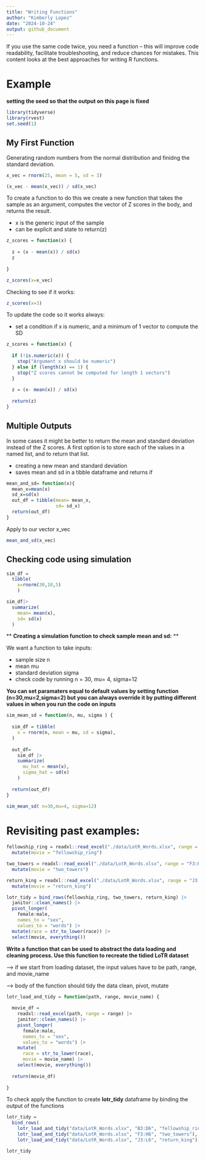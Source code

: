 ```yaml
---
title: "Writing Functions"
author: "Kimberly Lopez"
date: "2024-10-24"
output: github_document
---
```


If you use the same code twice, you need a function – this will improve code readability, facilitate troubleshooting, and reduce chances for mistakes. This content looks at the best approaches for writing R functions.

# Example 

**setting the seed so that the output on this page is fixed**

```r
library(tidyverse)
library(rvest)
set.seed(1)

```

## My First Function 

Generating random numbers from the normal distribution and finidng the standard deviation. 
```r
x_vec = rnorm(25, mean = 5, sd = 3)

(x_vec - mean(x_vec)) / sd(x_vec)
```
To create a function to do this we create a new function that takes the sample as an argument, computes the vector of Z scores in the body, and returns the result. 

- x is the generic input of the sample 
- can be explicit and state to return(z)

```r
z_scores = function(x) {
  
  z = (x - mean(x)) / sd(x)
  z
  
}

z_scores(x=x_vec)
```
Checking to see if it works: 
```r
z_scores(x=3)
```

To update the code so it works always: 

- set a condition if x is numeric, and a minimum of 1 vector to compute the SD
```r
z_scores = function(x) {
  
  if (!is.numeric(x)) {
    stop("Argument x should be numeric")
  } else if (length(x) == 1) {
    stop("Z scores cannot be computed for length 1 vectors")
  }
  
  z = (x- mean(x)) / sd(x)
  
  return(z)
}

```

## Multiple Outputs

In some cases it might be better to return the mean and standard deviation instead of the Z scores. A first option is to store each of the values in a named list, and to return that list. 

- creating a new mean and standard deviation
- saves mean and sd in a tibble dataframe and returns if
```r
mean_and_sd= function(x){
  mean_x=mean(x)
  sd_x=sd(x)
  out_df = tibble(mean= mean_x,
                  sd= sd_x)
  return(out_df)
}
```

Apply to our vector x_vec
```r
mean_and_sd(x_vec)
```
## Checking code using simulation 

```r
sim_df = 
  tibble(
    x=rnorm(30,10,5)
    )

sim_df|>
  summarize(
    mean= mean(x),
    sd= sd(x)
  )
```
** **Creating a simulation function to check sample mean and sd:** **

We want a function to take inputs: 

- sample size n 
- mean mu
- standard deviation sigma 
- check code by running n = 30, mu= 4, sigma=12

**You can set paramaters equal to default values by setting function (n=30,mu=2,sigma=2) but you can always override it by putting different values in when you run the code on inputs**
```r
sim_mean_sd = function(n, mu, sigma ) {
  
  sim_df = tibble(
    x = rnorm(n, mean = mu, sd = sigma),
  )
  
  out_df=
    sim_df |> 
    summarize(
      mu_hat = mean(x),
      sigma_hat = sd(x)
    )
  
  return(out_df)
}

sim_mean_sd( n=30,mu=4, sigma=12)
```


# Revisiting past examples:

```r
fellowship_ring = readxl::read_excel("./data/LotR_Words.xlsx", range = "B3:D6") |>
  mutate(movie = "fellowship_ring")

two_towers = readxl::read_excel("./data/LotR_Words.xlsx", range = "F3:H6") |>
  mutate(movie = "two_towers")

return_king = readxl::read_excel("./data/LotR_Words.xlsx", range = "J3:L6") |>
  mutate(movie = "return_king")

lotr_tidy = bind_rows(fellowship_ring, two_towers, return_king) |>
  janitor::clean_names() |>
  pivot_longer(
    female:male,
    names_to = "sex",
    values_to = "words") |> 
  mutate(race = str_to_lower(race)) |> 
  select(movie, everything()) 
```

**Write a function that can be used to abstract the data loading and cleaning process. Use this function to recreate the tidied LoTR dataset**

--> if we start from loading dataset, the input values have to be path, range, and movie_name

--> body of the function should tidy the data clean, pivot, mutate

```r

lotr_load_and_tidy = function(path, range, movie_name) {
  
  movie_df = 
    readxl::read_excel(path, range = range) |>
    janitor::clean_names() |>
    pivot_longer(
      female:male,
      names_to = "sex",
      values_to = "words") |>
    mutate(
      race = str_to_lower(race),
      movie = movie_name) |> 
    select(movie, everything())
  
  return(movie_df)
  
}
```

To check apply the function to create **lotr_tidy** dataframe by binding the output of the functions

```r
lotr_tidy = 
  bind_rows(
    lotr_load_and_tidy("data/LotR_Words.xlsx", "B3:D6", "fellowship_ring"),
    lotr_load_and_tidy("data/LotR_Words.xlsx", "F3:H6", "two_towers"),
    lotr_load_and_tidy("data/LotR_Words.xlsx", "J3:L6", "return_king"))

lotr_tidy
```

